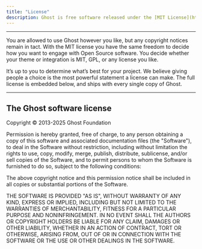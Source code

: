 ```yaml
---
title: "License"
description: Ghost is free software released under the [MIT License](http://en.wikipedia.org/wiki/MIT_License), which pretty much means you can do anything you want with it. The MIT License is one of the most free and open licenses in the world, and does not restrict how you use the software which it’s applied to. We believe open source software should be free. As in free.
---
```


***

You are allowed to use Ghost however you like, but any copyright notices remain in tact. With the MIT license you have the same freedom to decide how you want to engage with Open Source software. You decide whether your theme or integration is MIT, GPL, or any license you like.

It’s up to you to determine what’s best for your project. We believe giving people a choice is the most powerful statement a license can make. The full license is embedded below, and ships with every single copy of Ghost.

***

## The Ghost software license

Copyright © 2013-2025 Ghost Foundation

Permission is hereby granted, free of charge, to any person obtaining a copy of this software and associated documentation files (the "Software"), to deal in the Software without restriction, including without limitation the rights to use, copy, modify, merge, publish, distribute, sublicense, and/or sell copies of the Software, and to permit persons to whom the Software is furnished to do so, subject to the following conditions:

The above copyright notice and this permission notice shall be included in all copies or substantial portions of the Software.

THE SOFTWARE IS PROVIDED "AS IS", WITHOUT WARRANTY OF ANY KIND, EXPRESS OR IMPLIED, INCLUDING BUT NOT LIMITED TO THE WARRANTIES OF MERCHANTABILITY, FITNESS FOR A PARTICULAR PURPOSE AND NONINFRINGEMENT. IN NO EVENT SHALL THE AUTHORS OR COPYRIGHT HOLDERS BE LIABLE FOR ANY CLAIM, DAMAGES OR OTHER LIABILITY, WHETHER IN AN ACTION OF CONTRACT, TORT OR OTHERWISE, ARISING FROM, OUT OF OR IN CONNECTION WITH THE SOFTWARE OR THE USE OR OTHER DEALINGS IN THE SOFTWARE.